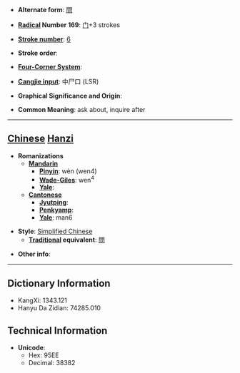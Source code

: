 * '''Alternate form''': [[問]]

* '''[[Wiktionary:Chinese radical index| Radical]] Number 169''': [[Wiktionary:Chinese radical index 门|门]]+3 strokes

* '''[[Wiktionary:Chinese total strokes index|Stroke number]]''': [[Wiktionary:Chinese total strokes index 6|6]]

* '''Stroke order''': 

* '''[[Wiktionary:Chinese four corner index|Four-Corner System]]''': 

* '''[[Wiktionary:Chinese Cangjie index|Cangjie input]]''': 中尸口 (LSR)

* '''Graphical Significance and Origin''': 

* '''Common Meaning''': ask about, inquire after

----

== [[Chinese]] [[Hanzi]] ==

* '''Romanizations'''
** '''[[Mandarin]]'''
*** '''[[Pinyin]]''': wèn (wen4)
*** '''[[Wade-Giles]]''': wen<sup>4</sup>
*** '''[[Yale]]''': 
** '''[[Cantonese]]'''
*** '''[[Jyutping]]''':
*** '''[[Penkyamp]]''': 
*** '''[[Yale]]''': man6

* '''Style''': [[Simplified Chinese]] 
** '''[[Traditional Chinese|Traditional]] equivalent''': [[問]]

* '''Other info''': 

----

== Dictionary Information ==

* KangXi: 1343.121
* Hanyu Da Zidian: 74285.010

== Technical Information ==

* '''Unicode''':
** Hex: 95EE
** Decimal: 38382